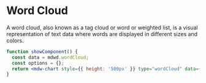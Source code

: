 # Word Cloud

A word cloud, also known as a tag cloud or word or weighted list, is a visual representation of text data where words are displayed in different sizes and colors.

```jsx live
function showComponent() {
  const data = mdwd.wordCloud;
  const options = {};
  return <mdw-chart style={{ height: '500px' }} type="wordCloud" data={JSON.stringify(data)} options={JSON.stringify(options)}></mdw-chart>;
}
```
